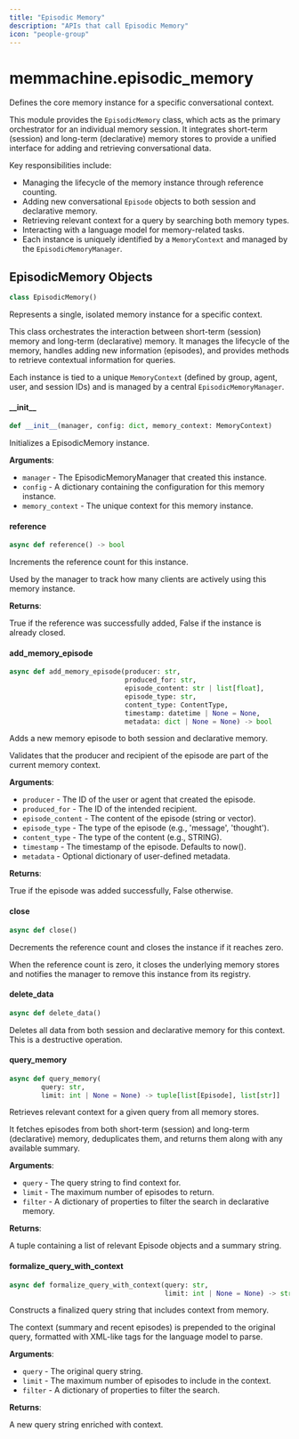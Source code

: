 ```yaml
---
title: "Episodic Memory"
description: "APIs that call Episodic Memory"
icon: "people-group"
---
```

<a id="memmachine.episodic_memory"></a>

# memmachine.episodic\_memory

Defines the core memory instance for a specific conversational context.

This module provides the `EpisodicMemory` class, which acts as the primary
orchestrator for an individual memory session. It integrates short-term
(session) and long-term (declarative) memory stores to provide a unified
interface for adding and retrieving conversational data.

Key responsibilities include:
- Managing the lifecycle of the memory instance through reference counting.
- Adding new conversational `Episode` objects to both session and declarative
  memory.
- Retrieving relevant context for a query by searching both memory types.
- Interacting with a language model for memory-related tasks.
- Each instance is uniquely identified by a `MemoryContext` and managed by the
  `EpisodicMemoryManager`.

<a id="memmachine.episodic_memory.EpisodicMemory"></a>

## EpisodicMemory Objects

```python
class EpisodicMemory()
```

Represents a single, isolated memory instance for a specific context.

This class orchestrates the interaction between short-term (session)
memory and long-term (declarative) memory. It manages the lifecycle of
the memory, handles adding new information (episodes), and provides
methods to retrieve contextual information for queries.

Each instance is tied to a unique `MemoryContext` (defined by group, agent,
user, and session IDs) and is managed by a central
`EpisodicMemoryManager`.

<a id="memmachine.episodic_memory.EpisodicMemory.__init__"></a>

#### \_\_init\_\_

```python
def __init__(manager, config: dict, memory_context: MemoryContext)
```

Initializes a EpisodicMemory instance.

**Arguments**:

- `manager` - The EpisodicMemoryManager that created this instance.
- `config` - A dictionary containing the configuration for this memory
  instance.
- `memory_context` - The unique context for this memory instance.

<a id="memmachine.episodic_memory.EpisodicMemory.reference"></a>

#### reference

```python
async def reference() -> bool
```

Increments the reference count for this instance.

Used by the manager to track how many clients are actively using this
memory instance.

**Returns**:

  True if the reference was successfully added, False if the instance
  is already closed.

<a id="memmachine.episodic_memory.EpisodicMemory.add_memory_episode"></a>

#### add\_memory\_episode

```python
async def add_memory_episode(producer: str,
                             produced_for: str,
                             episode_content: str | list[float],
                             episode_type: str,
                             content_type: ContentType,
                             timestamp: datetime | None = None,
                             metadata: dict | None = None) -> bool
```

Adds a new memory episode to both session and declarative memory.

Validates that the producer and recipient of the episode are part of
the current memory context.

**Arguments**:

- `producer` - The ID of the user or agent that created the episode.
- `produced_for` - The ID of the intended recipient.
- `episode_content` - The content of the episode (string or vector).
- `episode_type` - The type of the episode (e.g., 'message', 'thought').
- `content_type` - The type of the content (e.g., STRING).
- `timestamp` - The timestamp of the episode. Defaults to now().
- `metadata` - Optional dictionary of user-defined metadata.
  

**Returns**:

  True if the episode was added successfully, False otherwise.

<a id="memmachine.episodic_memory.EpisodicMemory.close"></a>

#### close

```python
async def close()
```

Decrements the reference count and closes the instance if it reaches
zero.

When the reference count is zero, it closes the underlying memory
stores and notifies the manager to remove this instance from its
registry.

<a id="memmachine.episodic_memory.EpisodicMemory.delete_data"></a>

#### delete\_data

```python
async def delete_data()
```

Deletes all data from both session and declarative memory for this
context.
This is a destructive operation.

<a id="memmachine.episodic_memory.EpisodicMemory.query_memory"></a>

#### query\_memory

```python
async def query_memory(
        query: str,
        limit: int | None = None) -> tuple[list[Episode], list[str]]
```

Retrieves relevant context for a given query from all memory stores.

It fetches episodes from both short-term (session) and long-term
(declarative) memory, deduplicates them, and returns them along with
any available summary.

**Arguments**:

- `query` - The query string to find context for.
- `limit` - The maximum number of episodes to return.
- `filter` - A dictionary of properties to filter the search in
  declarative memory.
  

**Returns**:

  A tuple containing a list of relevant Episode objects and a
  summary string.

<a id="memmachine.episodic_memory.EpisodicMemory.formalize_query_with_context"></a>

#### formalize\_query\_with\_context

```python
async def formalize_query_with_context(query: str,
                                       limit: int | None = None) -> str
```

Constructs a finalized query string that includes context from memory.

The context (summary and recent episodes) is prepended to the original
query, formatted with XML-like tags for the language model to parse.

**Arguments**:

- `query` - The original query string.
- `limit` - The maximum number of episodes to include in the context.
- `filter` - A dictionary of properties to filter the search.
  

**Returns**:

  A new query string enriched with context.
